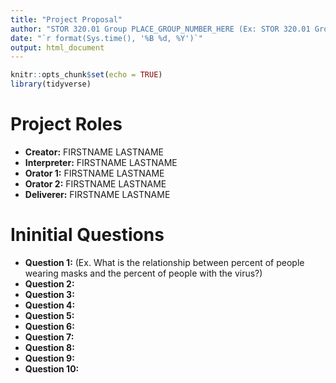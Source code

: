 ```yaml
---
title: "Project Proposal"
author: "STOR 320.01 Group PLACE_GROUP_NUMBER_HERE (Ex: STOR 320.01 Group 12)"
date: "`r format(Sys.time(), '%B %d, %Y')`"
output: html_document
---
```


```r
knitr::opts_chunk$set(echo = TRUE)
library(tidyverse)
```

# Project Roles

- **Creator:** FIRSTNAME LASTNAME
- **Interpreter:** FIRSTNAME LASTNAME
- **Orator 1:** FIRSTNAME LASTNAME
- **Orator 2:** FIRSTNAME LASTNAME
- **Deliverer:** FIRSTNAME LASTNAME


# Ininitial Questions

- **Question 1:** (Ex. What is the relationship between percent of people wearing masks and the percent of people with the virus?)
- **Question 2:**
- **Question 3:**
- **Question 4:**
- **Question 5:**
- **Question 6:**
- **Question 7:**
- **Question 8:**
- **Question 9:**
- **Question 10:**
